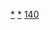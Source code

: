 {{catnav|頁面分類|維基百科模板|按內容分类的模板}}
{{Catnav|頁面分類|哲学}}

{{parent category}}
{{template category}}

[[Category:哲学|*]]
[[Category:思想|*]]
[[Category:按内容分类的模板|140]]